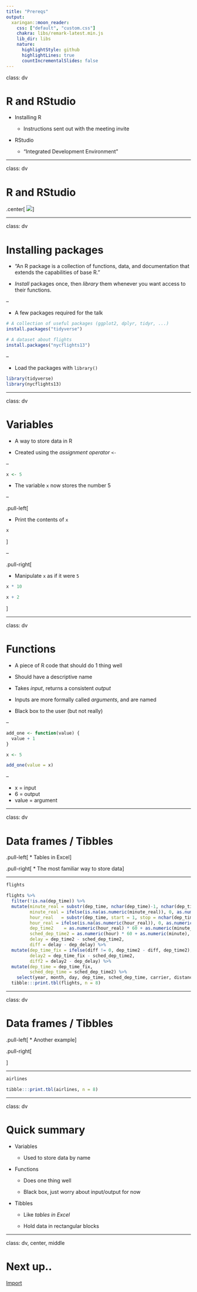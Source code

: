 ```yaml
---
title: "Prereqs"
output:
  xaringan::moon_reader:
    css: ["default", "custom.css"]
    chakra: libs/remark-latest.min.js
    lib_dir: libs
    nature:
      highlightStyle: github
      highlightLines: true
      countIncrementalSlides: false
---
```


class: dv

# R and RStudio

* Installing R 

  * Instructions sent out with the meeting invite

* RStudio 
 
  * "Integrated Development Environment" 


---

class: dv

# R and RStudio

.center[
![](img/rstudio-ide.png)
]

---

class: dv

# Installing packages

* "An R package is a collection of functions, data, and documentation that extends the capabilities of base R."

*  _Install_ packages once, then _library_ them whenever you want access to their functions.

--

* A few packages required for the talk

```r
# A collection of useful packages (ggplot2, dplyr, tidyr, ...)
install.packages("tidyverse")

# A dataset about flights
install.packages("nycflights13")
```

--

* Load the packages with `library()`

```r
library(tidyverse)
library(nycflights13)
```


---

class: dv

# Variables

* A way to store data in R

* Created using the _assignment operator_ `<-`

--

```r
x <- 5
```

* The variable `x` now stores the number 5

--

.pull-left[

* Print the contents of `x`

```r
x
```

]

--

.pull-right[

* Manipulate `x` as if it were `5`

```r
x * 10

x + 2
```

]

---

class: dv

# Functions

* A piece of R code that should do 1 thing well

* Should have a descriptive name

* Takes _input_, returns a consistent _output_

* Inputs are more formally called _arguments_, and are named

* Black box to the user (but not really)

--

```r
add_one <- function(value) {
  value + 1
}
```


```r
x <- 5

add_one(value = x)
```

--

* x = input
* 6 = output
* value = argument

---

class: dv

# Data frames / Tibbles

.pull-left[
* Tables in Excel
]

.pull-right[
* The most familiar way to store data
]

---  

```r
flights
```

```r
flights %>%
  filter(!is.na(dep_time)) %>%
  mutate(minute_real = substr(dep_time, nchar(dep_time)-1, nchar(dep_time)),
         minute_real = ifelse(is.na(as.numeric(minute_real)), 0, as.numeric(minute_real)),
         hour_real   = substr(dep_time, start = 1, stop = nchar(dep_time)-2),
         hour_real = ifelse(is.na(as.numeric(hour_real)), 0, as.numeric(hour_real)),
         dep_time2    = as.numeric(hour_real) * 60 + as.numeric(minute_real),
         sched_dep_time2 = as.numeric(hour) * 60 + as.numeric(minute),
         delay = dep_time2 - sched_dep_time2, 
         diff = delay - dep_delay) %>%
  mutate(dep_time_fix = ifelse(diff != 0, dep_time2 - diff, dep_time2),
         delay2 = dep_time_fix - sched_dep_time2, 
         diff2 = delay2 - dep_delay) %>%
  mutate(dep_time = dep_time_fix,
         sched_dep_time = sched_dep_time2) %>%
    select(year, month, day, dep_time, sched_dep_time, carrier, distance) %>%
  tibble:::print.tbl(flights, n = 8)
```

---

class: dv

# Data frames / Tibbles

.pull-left[
* Another example
]

.pull-right[

]

--- 

```r
airlines
```

```r
tibble:::print.tbl(airlines, n = 8)
```


---

class: dv

# Quick summary

* Variables 

  * Used to store data by name
  
* Functions

  * Does one thing well
  
  * Black box, just worry about input/output for now
  
* Tibbles
  
  * Like _tables in Excel_
  
  * Hold data in rectangular blocks
  
---

class: dv, center, middle

# Next up.. 

[Import](3-import.html)





